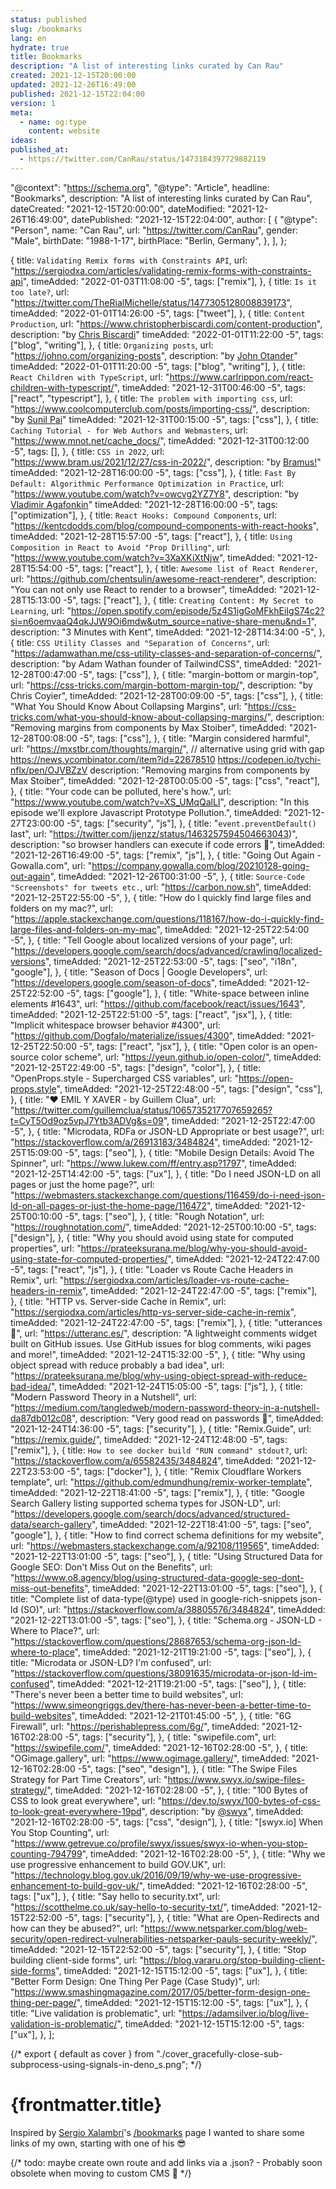 ```yaml
---
status: published
slug: /bookmarks
lang: en
hydrate: true
title: Bookmarks
description: "A list of interesting links curated by Can Rau"
created: 2021-12-15T20:00:00
updated: 2021-12-26T16:49:00
published: 2021-12-15T22:04:00
version: 1
meta:
  - name: og:type
    content: website
ideas:
published_at:
  - https://twitter.com/CanRau/status/1473184397729882119
---
```


  "@context": "https://schema.org",
  "@type": "Article",
  headline: "Bookmarks",
  description: "A list of interesting links curated by Can Rau",
  dateCreated: "2021-12-15T20:00:00",
  dateModified: "2021-12-26T16:49:00",
  datePublished: "2021-12-15T22:04:00",
  author: [
    {
      "@type": "Person",
      name: "Can Rau",
      url: "https://twitter.com/CanRau",
      gender: "Male",
      birthDate: "1988-1-17",
      birthPlace: "Berlin, Germany",
    },
  ],
};

  {
    title: `Validating Remix forms with Constraints API`,
    url: "https://sergiodxa.com/articles/validating-remix-forms-with-constraints-api",
    timeAdded: "2022-01-03T11:08:00 -5",
    tags: ["remix"],
  },
  {
    title: `Is it too late?`,
    url: "https://twitter.com/TheRialMichelle/status/1477305128008839173",
    timeAdded: "2022-01-01T14:26:00 -5",
    tags: ["tweet"],
  },
  {
    title: `Content Production`,
    url: "https://www.christopherbiscardi.com/content-production",
    description: "by [Chris Biscardi](https://twitter.com/chrisbiscardi)"
    timeAdded: "2022-01-01T11:22:00 -5",
    tags: ["blog", "writing"],
  },
  {
    title: `Organizing posts`,
    url: "https://johno.com/organizing-posts",
    description: "by [John Otander](https://twitter.com/4lpine)"
    timeAdded: "2022-01-01T11:20:00 -5",
    tags: ["blog", "writing"],
  },
  {
    title: `React Children with TypeScript`,
    url: "https://www.carlrippon.com/react-children-with-typescript/",
    timeAdded: "2021-12-31T00:46:00 -5",
    tags: ["react", "typescript"],
  },
  {
    title: `The problem with importing css`,
    url: "https://www.coolcomputerclub.com/posts/importing-css/",
    description: "by [Sunil Pai](https://twitter.com/threepointone)"
    timeAdded: "2021-12-31T00:15:00 -5",
    tags: ["css"],
  },
  {
    title: `Caching Tutorial - for Web Authors and Webmasters`,
    url: "https://www.mnot.net/cache_docs/",
    timeAdded: "2021-12-31T00:12:00 -5",
    tags: [],
  },
  {
    title: `CSS in 2022`,
    url: "https://www.bram.us/2021/12/27/css-in-2022/",
    description: "by [Bramus!](https://twitter.com/bramus)"
    timeAdded: "2021-12-28T16:00:00 -5",
    tags: ["css"],
  },
  {
    title: `Fast By Default: Algorithmic Performance Optimization in Practice`,
    url: "https://www.youtube.com/watch?v=owcvg2YZ7Y8",
    description: "by [Vladimir Agafonkin](https://twitter.com/mourner)"
    timeAdded: "2021-12-28T16:00:00 -5",
    tags: ["optimization"],
  },
  {
    title: `React Hooks: Compound Components`,
    url: "https://kentcdodds.com/blog/compound-components-with-react-hooks",
    timeAdded: "2021-12-28T15:57:00 -5",
    tags: ["react"],
  },
  {
    title: `Using Composition in React to Avoid "Prop Drilling"`,
    url: "https://www.youtube.com/watch?v=3XaXKiXtNjw",
    timeAdded: "2021-12-28T15:54:00 -5",
    tags: ["react"],
  },
  {
    title: `Awesome list of React Renderer`,
    url: "https://github.com/chentsulin/awesome-react-renderer",
    description: "You can not only use React to render to a browser",
    timeAdded: "2021-12-28T15:13:00 -5",
    tags: ["react"],
  },
  {
    title: `Creating Content: My Secret to Learning`,
    url: "https://open.spotify.com/episode/5z4S1igGoMFkhEiIgS74c2?si=n6oemvaaQ4qkJJW9Oi6mdw&utm_source=native-share-menu&nd=1",
    description: "3 Minutes with Kent",
    timeAdded: "2021-12-28T14:34:00 -5",
  },
  {
    title: `CSS Utility Classes and "Separation of Concerns"`,
    url: "https://adamwathan.me/css-utility-classes-and-separation-of-concerns/",
    description: "by Adam Wathan founder of TailwindCSS",
    timeAdded: "2021-12-28T00:47:00 -5",
    tags: ["css"],
  },
  {
    title: "margin-bottom or margin-top",
    url: "https://css-tricks.com/margin-bottom-margin-top/",
    description: "by Chris Coyier",
    timeAdded: "2021-12-28T00:09:00 -5",
    tags: ["css"],
  },
  {
    title: "What You Should Know About Collapsing Margins",
    url: "https://css-tricks.com/what-you-should-know-about-collapsing-margins/",
    description: "Removing margins from components by Max Stoiber",
    timeAdded: "2021-12-28T00:08:00 -5",
    tags: ["css"],
  },
  {
    title: "Margin considered harmful",
    url: "https://mxstbr.com/thoughts/margin/",
    // alternative using grid with gap https://news.ycombinator.com/item?id=22678510 https://codepen.io/tychi-nflx/pen/OJVBZzV
    description: "Removing margins from components by Max Stoiber",
    timeAdded: "2021-12-28T00:05:00 -5",
    tags: ["css", "react"],
  },
  {
    title: "Your code can be polluted, here's how.",
    url: "https://www.youtube.com/watch?v=XS_UMqQalLI",
    description:
      "In this episode we'll explore Javascript Prototype Pollution.",
    timeAdded: "2021-12-27T23:00:00 -5",
    tags: ["security", "js"],
  },
  {
    title: "`event.preventDefault()` last",
    url: "https://twitter.com/jjenzz/status/1463257594504663043)",
    description: "so browser handlers can execute if code errors 👏",
    timeAdded: "2021-12-26T16:49:00 -5",
    tags: ["remix", "js"],
  },
  {
    title: "Going Out Again - Gowalla.com",
    url: "https://company.gowalla.com/blog/20210128-going-out-again",
    timeAdded: "2021-12-26T00:31:00 -5",
  },
  {
    title: `Source-Code "Screenshots" for tweets etc.`,
    url: "https://carbon.now.sh",
    timeAdded: "2021-12-25T22:55:00 -5",
  },
  {
    title: "How do I quickly find large files and folders on my mac?",
    url: "https://apple.stackexchange.com/questions/118167/how-do-i-quickly-find-large-files-and-folders-on-my-mac",
    timeAdded: "2021-12-25T22:54:00 -5",
  },
  {
    title: "Tell Google about localized versions of your page",
    url: "https://developers.google.com/search/docs/advanced/crawling/localized-versions",
    timeAdded: "2021-12-25T22:53:00 -5",
    tags: ["seo", "i18n", "google"],
  },
  {
    title: "Season of Docs | Google Developers",
    url: "https://developers.google.com/season-of-docs",
    timeAdded: "2021-12-25T22:52:00 -5",
    tags: ["google"],
  },
  {
    title: "White-space between inline elements #1643",
    url: "https://github.com/facebook/react/issues/1643",
    timeAdded: "2021-12-25T22:51:00 -5",
    tags: ["react", "jsx"],
  },
  {
    title: "Implicit whitespace browser behavior #4300",
    url: "https://github.com/Dogfalo/materialize/issues/4300",
    timeAdded: "2021-12-25T22:50:00 -5",
    tags: ["react", "jsx"],
  },
  {
    title: "Open color is an open-source color scheme",
    url: "https://yeun.github.io/open-color/",
    timeAdded: "2021-12-25T22:49:00 -5",
    tags: ["design", "color"],
  },
  {
    title: "OpenProps.style - Supercharged CSS variables",
    url: "https://open-props.style",
    timeAdded: "2021-12-25T22:48:00 -5",
    tags: ["design", "css"],
  },
  {
    title: "❤️ EMIL Y XAVER - by Guillem Clua",
    url: "https://twitter.com/guillemclua/status/1065735217707659265?t=CyT5Od9oz5vpJ7Ytb3ADVg&s=09",
    timeAdded: "2021-12-25T22:47:00 -5",
  },
  {
    title: "Microdata, RDFa or JSON-LD Appropriate or best usage?",
    url: "https://stackoverflow.com/a/26913183/3484824",
    timeAdded: "2021-12-25T15:09:00 -5",
    tags: ["seo"],
  },
  {
    title: "Mobile Design Details: Avoid The Spinner",
    url: "https://www.lukew.com/ff/entry.asp?1797",
    timeAdded: "2021-12-25T14:42:00 -5",
    tags: ["ux"],
  },
  {
    title: "Do I need JSON-LD on all pages or just the home page?",
    url: "https://webmasters.stackexchange.com/questions/116459/do-i-need-json-ld-on-all-pages-or-just-the-home-page/116472",
    timeAdded: "2021-12-25T00:10:00 -5",
    tags: ["seo"],
  },
  {
    title: "Rough Notation",
    url: "https://roughnotation.com/",
    timeAdded: "2021-12-25T00:10:00 -5",
    tags: ["design"],
  },
  {
    title: "Why you should avoid using state for computed properties",
    url: "https://prateeksurana.me/blog/why-you-should-avoid-using-state-for-computed-properties/",
    timeAdded: "2021-12-24T22:47:00 -5",
    tags: ["react", "js"],
  },
  {
    title: "Loader vs Route Cache Headers in Remix",
    url: "https://sergiodxa.com/articles/loader-vs-route-cache-headers-in-remix",
    timeAdded: "2021-12-24T22:47:00 -5",
    tags: ["remix"],
  },
  {
    title: "HTTP vs. Server-side Cache in Remix",
    url: "https://sergiodxa.com/articles/http-vs-server-side-cache-in-remix",
    timeAdded: "2021-12-24T22:47:00 -5",
    tags: ["remix"],
  },
  {
    title: "utterances 🔮",
    url: "https://utteranc.es/",
    description:
      "A lightweight comments widget built on GitHub issues. Use GitHub issues for blog comments, wiki pages and more!",
    timeAdded: "2021-12-24T15:32:00 -5",
  },
  {
    title: "Why using object spread with reduce probably a bad idea",
    url: "https://prateeksurana.me/blog/why-using-object-spread-with-reduce-bad-idea/",
    timeAdded: "2021-12-24T15:05:00 -5",
    tags: ["js"],
  },
  {
    title: "Modern Password Theory in a Nutshell",
    url: "https://medium.com/tangledweb/modern-password-theory-in-a-nutshell-da87db012c08",
    description: "Very good read on passwords 🔐",
    timeAdded: "2021-12-24T14:36:00 -5",
    tags: ["security"],
  },
  {
    title: "Remix.Guide",
    url: "https://remix.guide/",
    timeAdded: "2021-12-24T12:48:00 -5",
    tags: ["remix"],
  },
  {
    title: `How to see docker build "RUN command" stdout?`,
    url: "https://stackoverflow.com/a/65582435/3484824",
    timeAdded: "2021-12-22T23:53:00 -5",
    tags: ["docker"],
  },
  {
    title: "Remix Cloudflare Workers template",
    url: "https://github.com/edmundhung/remix-worker-template",
    timeAdded: "2021-12-22T18:41:00 -5",
    tags: ["remix"],
  },
  {
    title: "Google Search Gallery listing supported schema types for JSON-LD",
    url: "https://developers.google.com/search/docs/advanced/structured-data/search-gallery",
    timeAdded: "2021-12-22T18:41:00 -5",
    tags: ["seo", "google"],
  },
  {
    title: "How to find correct schema definitions for my website",
    url: "https://webmasters.stackexchange.com/a/92108/119565",
    timeAdded: "2021-12-22T13:01:00 -5",
    tags: ["seo"],
  },
  {
    title:
      "Using Structured Data for Google SEO: Don't Miss Out on the Benefits",
    url: "https://www.o8.agency/blog/using-structured-data-google-seo-dont-miss-out-benefits",
    timeAdded: "2021-12-22T13:01:00 -5",
    tags: ["seo"],
  },
  {
    title:
      "Complete list of data-type(@type) used in google-rich-snippets json-ld (SO)",
    url: "https://stackoverflow.com/a/38805576/3484824",
    timeAdded: "2021-12-22T13:01:00 -5",
    tags: ["seo"],
  },
  {
    title: "Schema.org - JSON-LD - Where to Place?",
    url: "https://stackoverflow.com/questions/28687653/schema-org-json-ld-where-to-place",
    timeAdded: "2021-12-21T19:21:00 -5",
    tags: ["seo"],
  },
  {
    title: "Microdata or JSON-LD? I'm confused",
    url: "https://stackoverflow.com/questions/38091635/microdata-or-json-ld-im-confused",
    timeAdded: "2021-12-21T19:21:00 -5",
    tags: ["seo"],
  },
  {
    title: "There's never been a better time to build websites",
    url: "https://www.simeongriggs.dev/there-has-never-been-a-better-time-to-build-websites",
    timeAdded: "2021-12-21T01:45:00 -5",
  },
  {
    title: "6G Firewall",
    url: "https://perishablepress.com/6g/",
    timeAdded: "2021-12-16T02:28:00 -5",
    tags: ["security"],
  },
  {
    title: "swipefile.com",
    url: "https://swipefile.com/",
    timeAdded: "2021-12-16T02:28:00 -5",
  },
  {
    title: "OGimage.gallery",
    url: "https://www.ogimage.gallery/",
    timeAdded: "2021-12-16T02:28:00 -5",
    tags: ["seo", "design"],
  },
  {
    title: "The Swipe Files Strategy for Part Time Creators",
    url: "https://www.swyx.io/swipe-files-strategy/",
    timeAdded: "2021-12-16T02:28:00 -5",
  },
  {
    title: "100 Bytes of CSS to look great everywhere",
    url: "https://dev.to/swyx/100-bytes-of-css-to-look-great-everywhere-19pd",
    description: "by [@swyx](https://twitter.com/swyx/)",
    timeAdded: "2021-12-16T02:28:00 -5",
    tags: ["css", "design"],
  },
  {
    title: "[swyx.io] When You Stop Counting",
    url: "https://www.getrevue.co/profile/swyx/issues/swyx-io-when-you-stop-counting-794799",
    timeAdded: "2021-12-16T02:28:00 -5",
  },
  {
    title: "Why we use progressive enhancement to build GOV.UK",
    url: "https://technology.blog.gov.uk/2016/09/19/why-we-use-progressive-enhancement-to-build-gov-uk/",
    timeAdded: "2021-12-16T02:28:00 -5",
    tags: ["ux"],
  },
  {
    title: "Say hello to security.txt",
    url: "https://scotthelme.co.uk/say-hello-to-security-txt/",
    timeAdded: "2021-12-15T22:52:00 -5",
    tags: ["security"],
  },
  {
    title: "What are Open-Redirects and how can they be abused?",
    url: "https://www.netsparker.com/blog/web-security/open-redirect-vulnerabilities-netsparker-pauls-security-weekly/",
    timeAdded: "2021-12-15T22:52:00 -5",
    tags: ["security"],
  },
  {
    title: "Stop building client-side forms",
    url: "https://blog.vararu.org/stop-building-client-side-forms",
    timeAdded: "2021-12-15T15:12:00 -5",
    tags: ["ux"],
  },
  {
    title: "Better Form Design: One Thing Per Page (Case Study)",
    url: "https://www.smashingmagazine.com/2017/05/better-form-design-one-thing-per-page/",
    timeAdded: "2021-12-15T15:12:00 -5",
    tags: ["ux"],
  },
  {
    title: "Live validation is problematic",
    url: "https://adamsilver.io/blog/live-validation-is-problematic/",
    timeAdded: "2021-12-15T15:12:00 -5",
    tags: ["ux"],
  },
];


{/* export { default as cover } from "./cover_gracefully-close-sub-subprocess-using-signals-in-deno_s.png"; */}

# {frontmatter.title}

Inspired by [Sergio Xalambrí](https://twitter.com/sergiodxa)'s [/bookmarks](https://sergiodxa.com/bookmarks) page I wanted to share some links of my own, starting with one of his 😎

{/* todo: maybe create own route and add links via a .json? - Probably soon obsolete when moving to custom CMS 🥰 */}

<FilterList items={bookmarks} />
